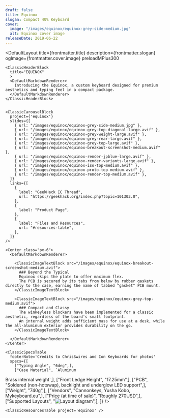 ```yaml
---
draft: false
title: Equinox
slogan: Compact 40% Keyboard
cover:
  image: "/images/equinox/equinox-grey-side-medium.jpg"
  alt: Equinox cover image
releaseDate: 2019-06-22
---
```


<DefaultLayout 
  title={frontmatter.title} 
  description={frontmatter.slogan}
  ogImage={frontmatter.cover.image}
  preloadMPlus300
>

  <ClassicBlurredHeader src={frontmatter.cover.image} />

  <div class="container mx-auto">

    <ClassicHeaderBlock 
      title="EQUINOX"
      >
      <DefaultMarkdownRenderer>
        Introducing the Equinox, a custom keyboard designed for premium aesthetics and typing feel in a compact package.      
      </DefaultMarkdownRenderer>
    </ClassicHeaderBlock>


    <ClassicCarouselBlock 
      project={'equinox'} 
      slides={[
        { url: "/images/equinox/equinox-grey-side-medium.jpg" },
        { url: "/images/equinox/equinox-grey-top-diagonal-large.avif" },
        { url: "/images/equinox/equinox-grey-weight-large.avif" },
        { url: "/images/equinox/equinox-grey-rear-large.avif" },
        { url: "/images/equinox/equinox-grey-top-large.avif" },
        { url: "/images/equinox/equinox-breakout-screenshot-medium.avif" },
        { url: "/images/equinox/equinox-render-jpblue-large.avif" },
        { url: "/images/equinox/equinox-render-variants-large.avif" },
        { url: "/images/equinox/equinox-iso-top-medium.avif" },
        { url: "/images/equinox/equinox-proto-top-medium.avif" },
        { url: "/images/equinox/equinox-render-top-medium.avif" },
      ]} 
      links={[
        {
          label: "GeekHack IC Thread",
          url: "https://geekhack.org/index.php?topic=101303.0",
        },
        {
          label: "Product Page",
        },
        {
          label: "Files and Resources",
          url: "#resources-table",
        },
      ]}
    />

    <Center class="px-6">
      <DefaultMarkdownRenderer>

        <ClassicImageTextBlock src="/images/equinox/equinox-breakout-screenshot-medium.avif">
          ### Beyond the Typical
          Equinox skips the plate to offer maximum flex.  
          The PCB is secured by its tabs from below by rubber gaskets directly to the case, earning the name of tabbed "gasket" PCB mount.  
        </ClassicImageTextBlock>

        <ClassicImageTextBlock src="/images/equinox/equinox-grey-top-medium.avif">
          ### Compact and Classy
          The winkeyless blockers have been implemented for a classic aesthetic, regardless of the board's small footprint.  
          An internal weight adds sufficient mass for use at a desk, while the all-aluminum exterior provides durability on the go.
        </ClassicImageTextBlock> 

      </DefaultMarkdownRenderer>
    </Center>

    <ClassicSpecsTable 
      footerNote='Credits to ChrisSwires and Ion Keyboards for photos'
      specs={[
        ["Typing Angle", "6deg",],
        ["Case Material", `Aluminum
Brass internal weight`,],
        ["Front Ledge Height", "17.25mm",],
        ["PCB", "Soldered (non-hotswap), backlight and underglow LED support",],
        ["Weight", "740g",],
        ["Vendors", "Cannonkeys, Yusha Kobo, Mykeyboard.eu",],
        ["Price (at time of sale)", "Roughly 270USD",],
        ["Supported Layouts", "![Layout diagram](/images/equinox/equinox-layouts-medium.png)",],
    ]} />

    <ClassicResourcesTable project='equinox' />

  </div>

</DefaultLayout>